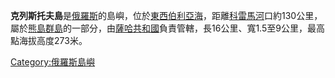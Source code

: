 '''克列斯托夫島'''是[[俄羅斯|俄羅斯]]的島嶼，位於[[東西伯利亞海|東西伯利亞海]]，距離[[科雷馬河|科雷馬河]]口約130公里，屬於[[熊島群島|熊島群島]]的一部分，由[[薩哈共和國|薩哈共和國]]負責管轄，長16公里、寬1.5至9公里，最高點海拔高度273米。

{{Russia-geo-stub}}

[[Category:俄羅斯島嶼|Category:俄羅斯島嶼]]